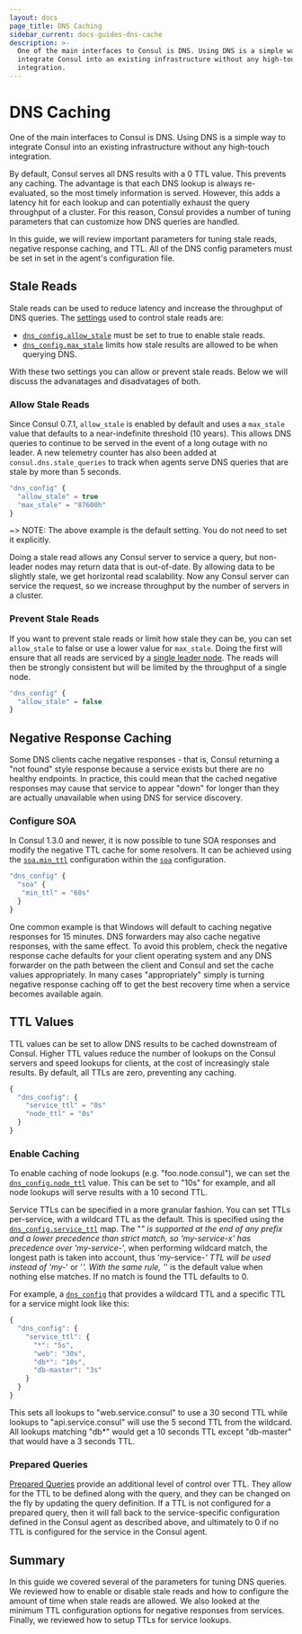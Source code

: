 ```yaml
---
layout: docs
page_title: DNS Caching
sidebar_current: docs-guides-dns-cache
description: >-
  One of the main interfaces to Consul is DNS. Using DNS is a simple way to
  integrate Consul into an existing infrastructure without any high-touch
  integration.
---
```


# DNS Caching

One of the main interfaces to Consul is DNS. Using DNS is a simple way to
integrate Consul into an existing infrastructure without any high-touch
integration.

By default, Consul serves all DNS results with a 0 TTL value. This prevents
any caching. The advantage is that each DNS lookup is always re-evaluated,
so the most timely information is served. However, this adds a latency hit
for each lookup and can potentially exhaust the query throughput of a cluster.
For this reason, Consul provides a number of tuning parameters that can
customize how DNS queries are handled.

In this guide, we will review important parameters for tuning
stale reads, negative response caching, and TTL. All of the DNS config
parameters must be set in set in the agent's configuration file.

<a name="stale"></a>

## Stale Reads

Stale reads can be used to reduce latency and increase the throughput
of DNS queries. The [settings](/docs/agent/options.html) used to control stale reads
are:

- [`dns_config.allow_stale`](/docs/agent/options.html#allow_stale) must be
  set to true to enable stale reads.
- [`dns_config.max_stale`](/docs/agent/options.html#max_stale) limits how stale results
  are allowed to be when querying DNS.

With these two settings you can allow or prevent stale reads. Below we will discuss
the advanatages and disadvatages of both.

### Allow Stale Reads

Since Consul 0.7.1, `allow_stale` is enabled by default and uses a `max_stale`
value that defaults to a near-indefinite threshold (10 years).
This allows DNS queries to continue to be served in the event
of a long outage with no leader. A new telemetry counter has also been added at
`consul.dns.stale_queries` to track when agents serve DNS queries that are stale
by more than 5 seconds.

```javascript
"dns_config" {
  "allow_stale" = true
  "max_stale" = "87600h"
}
```

~> NOTE: The above example is the default setting. You do not need to set it explicitly.

Doing a stale read allows any Consul server to
service a query, but non-leader nodes may return data that is
out-of-date. By allowing data to be slightly stale, we get horizontal
read scalability. Now any Consul server can service the request, so we
increase throughput by the number of servers in a cluster.

### Prevent Stale Reads

If you want to prevent stale reads or limit how stale they can be, you can set `allow_stale`
to false or use a lower value for `max_stale`. Doing the first will ensure that
all reads are serviced by a [single leader node](/docs/internals/consensus.html).
The reads will then be strongly consistent but will be limited by the throughput
of a single node.

```javascript
"dns_config" {
  "allow_stale" = false
}
```

## Negative Response Caching

Some DNS clients cache negative responses - that is, Consul returning a "not
found" style response because a service exists but there are no healthy
endpoints. In practice, this could mean that the cached negative responses may
cause that service to appear "down" for longer than they are actually unavailable
when using DNS for service discovery.

### Configure SOA

In Consul 1.3.0 and newer, it is now possible to tune SOA
responses and modify the negative TTL cache for some resolvers. It can
be achieved using the [`soa.min_ttl`](/docs/agent/options.html#soa_min_ttl)
configuration within the [`soa`](/docs/agent/options.html#soa) configuration.

```javascript
"dns_config" {
  "soa" {
   "min_ttl" = "60s"
  }
}
```

One common example is that Windows will default to caching negative responses
for 15 minutes. DNS forwarders may also cache negative responses, with the same
effect. To avoid this problem, check the negative response cache defaults for
your client operating system and any DNS forwarder on the path between the
client and Consul and set the cache values appropriately. In many cases
"appropriately" simply is turning negative response caching off to get the best
recovery time when a service becomes available again.

<a name="ttl"></a>

## TTL Values

TTL values can be set to allow DNS results to be cached downstream of Consul. Higher
TTL values reduce the number of lookups on the Consul servers and speed lookups for
clients, at the cost of increasingly stale results. By default, all TTLs are zero,
preventing any caching.

```javascript
{
  "dns_config": {
    "service_ttl" = "0s"
    "node_ttl" = "0s"
  }
}
```

### Enable Caching

To enable caching of node lookups (e.g. "foo.node.consul"), we can set the
[`dns_config.node_ttl`](/docs/agent/options.html#node_ttl) value. This can be set to
"10s" for example, and all node lookups will serve results with a 10 second TTL.

Service TTLs can be specified in a more granular fashion. You can set TTLs
per-service, with a wildcard TTL as the default. This is specified using the
[`dns_config.service_ttl`](/docs/agent/options.html#service_ttl) map. The "_"
is supported at the end of any prefix and a lower precedence than strict match,
so 'my-service-x' has precedence over 'my-service-_', when performing wildcard
match, the longest path is taken into account, thus 'my-service-_' TTL will
be used instead of 'my-_' or '_'. With the same rule, '_' is the default value
when nothing else matches. If no match is found the TTL defaults to 0.

For example, a [`dns_config`](/docs/agent/options.html#dns_config) that provides
a wildcard TTL and a specific TTL for a service might look like this:

```javascript
{
  "dns_config": {
    "service_ttl": {
      "*": "5s",
      "web": "30s",
      "db*": "10s",
      "db-master": "3s"
    }
  }
}
```

This sets all lookups to "web.service.consul" to use a 30 second TTL
while lookups to "api.service.consul" will use the 5 second TTL from the wildcard.
All lookups matching "db\*" would get a 10 seconds TTL except "db-master"
that would have a 3 seconds TTL.

### Prepared Queries

[Prepared Queries](/api/query.html) provide an additional
level of control over TTL. They allow for the TTL to be defined along with
the query, and they can be changed on the fly by updating the query definition.
If a TTL is not configured for a prepared query, then it will fall back to the
service-specific configuration defined in the Consul agent as described above,
and ultimately to 0 if no TTL is configured for the service in the Consul agent.

## Summary

In this guide we covered several of the parameters for tuning DNS queries. We reviewed
how to enable or disable stale reads and how to configure the amount of time when stale
reads are allowed. We also looked at the minimum TTL configuration options
for negative responses from services. Finally, we reviewed how to setup TTLs
for service lookups.
